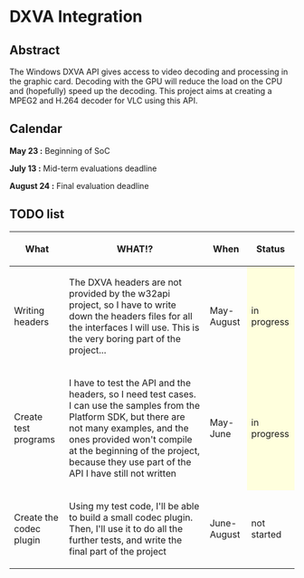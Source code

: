 {{SoCProject|year=2009|student=[[User:Geal|Geoffroy Couprie]]|mentor=Jérôme Decoodt}}

=DXVA Integration=

==Abstract==

The Windows DXVA API gives access to video decoding and processing in the graphic card. Decoding with the GPU will reduce the load on the CPU and (hopefully) speed up the decoding. This project aims at creating a MPEG2 and H.264 decoder for VLC using this API.

==Calendar==
'''May 23 :''' Beginning of SoC

'''July 13 :''' Mid-term evaluations deadline

'''August 24 :''' Final evaluation deadline


==TODO list==

{| class="wikitable"
! What !! WHAT!? !! When !! Status
|-
| Writing headers || The DXVA headers are not provided by the w32api project, so I have to write down the headers files for all the interfaces I will use. This is the very boring part of the project... || May-August || style="background: #ffffdd"|in progress
|-
| Create test programs || I have to test the API and the headers, so I need test cases. I can use the samples from the Platform SDK, but there are not many examples, and the ones provided won't compile at the beginning of the project, because they use part of the API I have still not written || May-June || style="background: #ffffdd"|in progress
|-
| Create the codec plugin || Using my test code, I'll be able to build a small codec plugin. Then, I'll use it to do all the further tests, and write the final part of the project || June-August || not started
|}